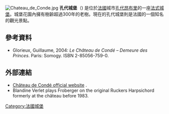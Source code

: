 [[Image:Chateau_de_Conde.jpg|thumb]]
'''孔代城堡'''（{{lang-fr|Château de Condé}}) 是位於[[法國|法國]]城市[[孔代昂布里|孔代昂布里]]的一座[[法式城堡|法式城堡]]。城堡花園內擁有樹齡超過300年的老樹。現在的孔代城堡則是法國的一個知名的觀光景點。
== 參考資料 ==
* Glorieux, Guillaume, 2004: '' Le Château de Condé – Demeure des Princes''. Paris: Somogy. ISBN 2-85056-759-0.
==外部連結==
* [http://www.chateaudeconde.fr Château de Condé official website] {{Wayback|url=http://www.chateaudeconde.fr/ |date=20210304061207 }}. 
* Blandine Verlet plays Froberger on the original Ruckers Harpsichord formerly at the château before 1983.
{{coord|49|00|20|N|3|33|34|E|region:FR-S_type:landmark|display=title}}
[[Category:法國城堡|Category:法國城堡]]